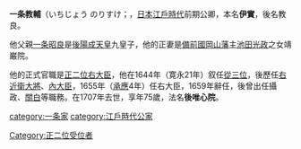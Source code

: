 '''一条教輔'''（いちじょう のりすけ；{{bd|1633年|6月8日（[[寬永|寬永]]十年五月初二）|1707年|2月8日（[[寶永|寶永]]四年正月初六）}}，[[日本|日本]][[江戶時代|江戶時代]]前期公卿，本名'''伊實'''，後名教良。

他父親[[一条昭良|一条昭良]]是[[後陽成天皇|後陽成天皇]]九皇子，他的正妻是[[備前國|備前國]][[岡山藩|岡山藩]]主[[池田光政|池田光政]]之女靖巌院。

他的正式官職是[[正二位|正二位]][[右大臣|右大臣]]，他在1644年（寛永21年）叙任[[從三位|從三位]]，後歷任[[右近衛大將|右近衛大將]]、[[內大臣|內大臣]]，1655年（[[承應|承應]]4年）任右大臣，1659年辭任，後曾出任攝政、[[關白|關白]]等職務。在1707年去世，享年75歲，法名'''後唯心院'''。

[[category:一条家|category:一条家]]
[[category:江戶時代公家|category:江戶時代公家]]
[[Category:正二位受位者|Category:正二位受位者]]